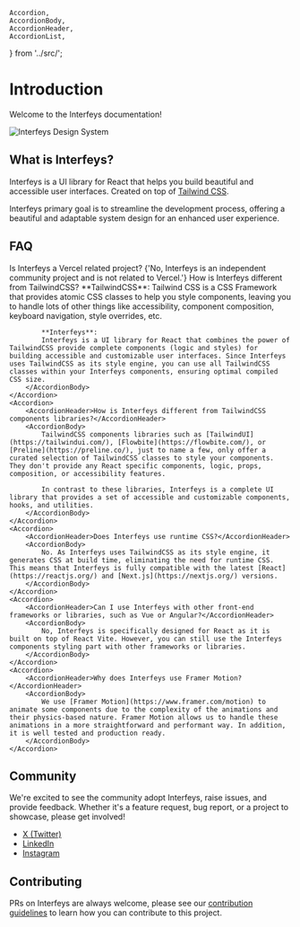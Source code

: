     Accordion,
    AccordionBody,
    AccordionHeader,
    AccordionList,
} from '../src/';

<Meta title="Get Started/Introduction" />

# Introduction

Welcome to the Interfeys documentation!

![Interfeys Design System](https://codenteq.com/wp-content/uploads/2024/08/interfeys.png)

## What is Interfeys?

Interfeys is a UI library for React that helps you build beautiful and accessible user interfaces. Created on top of [Tailwind CSS](https://tailwindcss.com/).

Interfeys primary goal is to streamline the development process, offering a beautiful and adaptable system design for an enhanced user experience.

## FAQ

<AccordionList>
    <Accordion>
        <AccordionHeader>Is Interfeys a Vercel related project?</AccordionHeader>
        <AccordionBody>
            {'No, Interfeys is an independent community project and is not related to Vercel.'}
        </AccordionBody>
    </Accordion>
    <Accordion>
        <AccordionHeader>How is Interfeys different from TailwindCSS?</AccordionHeader>
        <AccordionBody>
            **TailwindCSS**:
            Tailwind CSS is a CSS Framework that provides atomic CSS classes to help you style components, leaving you to handle lots of other things like accessibility, component composition, keyboard navigation, style overrides, etc.

            **Interfeys**:
            Interfeys is a UI library for React that combines the power of TailwindCSS provide complete components (logic and styles) for building accessible and customizable user interfaces. Since Interfeys uses TailwindCSS as its style engine, you can use all TailwindCSS classes within your Interfeys components, ensuring optimal compiled CSS size.
        </AccordionBody>
    </Accordion>
    <Accordion>
        <AccordionHeader>How is Interfeys different from TailwindCSS components libraries?</AccordionHeader>
        <AccordionBody>
            TailwindCSS components libraries such as [TailwindUI](https://tailwindui.com/), [Flowbite](https://flowbite.com/), or [Preline](https://preline.co/), just to name a few, only offer a curated selection of TailwindCSS classes to style your components. They don't provide any React specific components, logic, props, composition, or accessibility features.

            In contrast to these libraries, Interfeys is a complete UI library that provides a set of accessible and customizable components, hooks, and utilities.
        </AccordionBody>
    </Accordion>
    <Accordion>
        <AccordionHeader>Does Interfeys use runtime CSS?</AccordionHeader>
        <AccordionBody>
            No. As Interfeys uses TailwindCSS as its style engine, it generates CSS at build time, eliminating the need for runtime CSS. This means that Interfeys is fully compatible with the latest [React](https://reactjs.org/) and [Next.js](https://nextjs.org/) versions.
        </AccordionBody>
    </Accordion>
    <Accordion>
        <AccordionHeader>Can I use Interfeys with other front-end frameworks or libraries, such as Vue or Angular?</AccordionHeader>
        <AccordionBody>
            No, Interfeys is specifically designed for React as it is built on top of React Vite. However, you can still use the Interfeys components styling part with other frameworks or libraries.
        </AccordionBody>
    </Accordion>
    <Accordion>
        <AccordionHeader>Why does Interfeys use Framer Motion?</AccordionHeader>
        <AccordionBody>
            We use [Framer Motion](https://www.framer.com/motion) to animate some components due to the complexity of the animations and their physics-based nature. Framer Motion allows us to handle these animations in a more straightforward and performant way. In addition, it is well tested and production ready.
        </AccordionBody>
    </Accordion>
</AccordionList>

## Community

We're excited to see the community adopt Interfeys, raise issues, and provide feedback. Whether it's a feature request, bug report, or a project to showcase, please get involved!

- [X (Twitter)](https://x.com/codenteq)
- [LinkedIn](https://www.linkedin.com/company/codenteq)
- [Instagram](https://www.instagram.com/codenteq)

## Contributing

PRs on Interfeys are always welcome, please see our [contribution guidelines](https://github.com/codenteq/interfeys/blob/master/CONTRIBUTING.md) to learn how you can contribute to this project.
